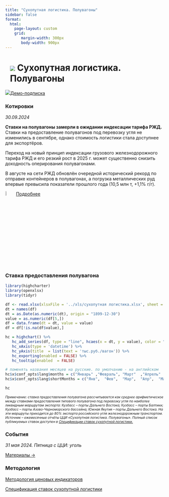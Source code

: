 ```yaml
---
title: "Сухопутная логистика. Полувагоны"
sidebar: false
format: 
  html:
    page-layout: custom
    grid:
       margin-width: 300px
       body-width: 900px
---
```


# ![](../images/icon-trolley.svg) Сухопутная логистика. Полувагоны {.my-custom-class style="margin-left:3%;"}

![](../images/icon-subscription.svg)[Демо-подписка](../demo-subscription.qmd)

:::::: {.grid style="margin-left:0%"}
::: {.g-col-12 .g-col-sm-12 .g-col-xs-12 .g-col-xl-6 .g-col-md-6 .g-col-lg-6}
### Котировки

*30.09.2024*

**Ставки на полувагоны замерли в ожидании индексации тарифа РЖД.** Ставки на предоставление полувагонов под перевозку угля не изменились в сентябре, однако стоимость логистики стала доступнее для экспортёров.

Переход на новый принцип индексации грузового железнодорожного тарифа РЖД и его резкий рост в 2025 г. может существенно снизить доходность оперирования полувагонами.

В августе на сети РЖД обновлён очередной исторический рекорд по отправке контейнеров в полувагонах, а погрузка металлических руд впервые превысила показатели прошлого года (10,5 млн т, +1,1% г/г). 

![](../images/icon-locker.svg){width="6%"} [Подробнее](../demo-subscription.qmd)

:::

::: {.g-col-12 .g-col-sm-12 .g-col-xs-12 .g-col-xl-6 .g-col-md-6 .g-col-lg-6}

### Ставка предоставления полувагона

```r

library(highcharter)
library(openxlsx)
library(tidyr)

df <- read.xlsx(xlsxFile = '../xls/сухопутная логистика.xlsx', sheet = 1, detectDates = TRUE) 
dt = names(df)
dt = as.Date(as.numeric(dt), origin = "1899-12-30")
value = as.numeric(df[5,])
df = data.frame(dt = dt, value = value)
df = df[!is.na(df$value),]

hc = highchart() %>% 
   hc_add_series(df, type = "line", hcaes(x = dt, y = value), color = "#1A4AFC", name = "Ставка предоставления полувагона") %>% 
   hc_xAxis(type = 'datetime') %>% 
   hc_yAxis(title  = list(text = 'тыс.руб./вагон')) %>% 
   hc_exporting(enabled = FALSE) %>% 
   hc_tooltip(enabled  = FALSE)

# поменять названия месяцев на русские. по умолчанию - на английском
hc$x$conf_opts$lang$months = c("Январь"	,"Февраль",	"Март"	,"Апрель"	,"Май",	"Июнь", "Июль",	"Август",	"Сентябрь",	"Октябрь",	"Ноябрь",	"Декабрь")
hc$x$conf_opts$lang$shortMonths = c("Янв", 	"Фев",	"Мар",	"Апр",	"Май",	"Июн",	"Июл",	"Авг",	"Сен",	"Окт",	"Ноя",	"Дек")

hc
```


[*Примечание: ставка предоставления полувагона рассчитывается как среднее арифметическое между ставками предоставления типового полувагона под перевозку угля по наиболее ликвидным маршрутам экспорта: Кузбасс – порты Дальнего Востока; Кузбасс – порты Балтики; Кузбасс – порты Азово-Черноморского бассейна; Южная Якутия – порты Дальнего Востока. На эти маршруты приходится до 80% экспорта российского угля железнодорожным транспортом. Источник – ежемесячные отчёты ЦЦИ «Сухопутная логистика. Полувагоны». Полный список публикуемых ставок доступен в [Спецификации ставок сухопутной логистики.](../methodology/specs-logistics.qmd)*]{style="font-size:0.75em"}

:::


::: {.g-col-12 .g-col-sm-12 .g-col-xs-12 .g-col-xl-6 .g-col-md-6 .g-col-lg-6}
### События

*31 мая 2024. Пятница с ЦЦИ: уголь*

[Материалы →](../events/2024-05-31-coal.qmd)
:::

::: {.g-col-12 .g-col-sm-12 .g-col-xs-12 .g-col-xl-4 .g-col-md-6 .g-col-lg-6}
### Методология

[Методология ценовых индикаторов](../methodology/methodology-benchmark-pbc.qmd)

[Спецификация ставок сухопутной логистики](../methodology/specs-logistics.qmd)
:::
::::::
